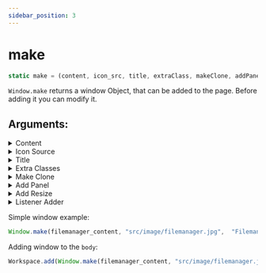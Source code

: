 ```yaml
---
sidebar_position: 3
---
```

# make

```js
static make = (content, icon_src, title, extraClass, makeClone, addPanel = true, addResize = true, listenerAdder = content => {})
```

`Window.make` returns a window Object, that can be added to the page. Before adding it you can modify it.

## Arguments:

<details>
<summary>Content</summary>

`content` can be any element like 
```js
var content = document.createElement("div");
```
You can modify it and send as an argument. 

</details>

<details>
<summary>Icon Source</summary>

`icon_src` is a url to the app icon.

</details>

<details>
<summary>Title</summary>

Window title.

</details>

<details>
<summary>Extra Classes</summary>

`extraClass` is an array of strings. All string will be added to the generated window as classes.
```js
["filemanager-window", "wide-window"]
```

</details>

<details>
<summary>Make Clone</summary>

Bool flag. It's used to clone content and add it to multiple windows. (cloning objects makes them static and drops events).

For more details check `Listener Adder`.

</details>

<details>
<summary>Add Panel</summary>

Bool flag. `false` to disable topbar. It will also change window class from `window` to `static-window`.

</details>

<details>
<summary>Add Resize</summary>

Bool flag. `false` to disable resizing.

</details>

<details>
<summary>Listener Adder</summary>

`listenerAdder` is a function, that gets `content` (after cloning). You can modify this content and it will be applied to the generated window.

It allows to overpass cloning limitations and make windows dynamic.

</details>

Simple window example:

```js
Window.make(filemanager_content, "src/image/filemanager.jpg",  "Filemanager");
```

Adding window to the `body`:
```js
Workspace.add(Window.make(filemanager_content, "src/image/filemanager.jpg",  "Filemanager"));
```
